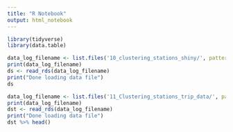 ```yaml
---
title: "R Notebook"
output: html_notebook
---
```


```r
library(tidyverse)
library(data.table)
```

```r
data_log_filename <- list.files('10_clustering_stations_shiny/', pattern = 'data_log_[0-9]{4}(_[0-9]{2}){5}\\.rds', full.names = TRUE) %>% max()
print(data_log_filename)
ds <- read_rds(data_log_filename)
print("Done loading data file")
ds
```

```r
data_log_filename <- list.files('11_Clustering_stations_trip_data/', pattern = 'data_log_stations_trips_[0-9]{4}(_[0-9]{2}){5}\\.rds', full.names = TRUE) %>% max()
print(data_log_filename)
dst <- read_rds(data_log_filename)
print("Done loading data file")
dst %>% head()
```